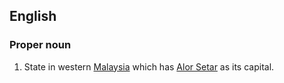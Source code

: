 ==English==
===Proper noun===
#State in western [[Malaysia]] which has [[Alor Setar]] as its capital.